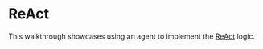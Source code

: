 # ReAct

This walkthrough showcases using an agent to implement the [ReAct](https://react-lm.github.io/) logic.


<Example/>